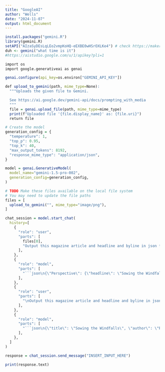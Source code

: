 ```yaml
---
title: "GoogleAI"
author: "Wells"
date: "2024-11-07"
output: html_document
---
```

```r
install.packages("gemini.R")
library(gemini.R)
setAPI("AIzaSyDEsLqLEo2vmpKoHQ-eEXBE0wHSrOXLKe4") # check https://makersuite.google.com/app/apikey
duh <- gemini("what time is it")
#https://aistudio.google.com/u/1/apikey?pli=1
```

```r
import os
import google.generativeai as genai

genai.configure(api_key=os.environ["GEMINI_API_KEY"])

def upload_to_gemini(path, mime_type=None):
  """Uploads the given file to Gemini.

  See https://ai.google.dev/gemini-api/docs/prompting_with_media
  """
  file = genai.upload_file(path, mime_type=mime_type)
  print(f"Uploaded file '{file.display_name}' as: {file.uri}")
  return file

# Create the model
generation_config = {
  "temperature": 1,
  "top_p": 0.95,
  "top_k": 40,
  "max_output_tokens": 8192,
  "response_mime_type": "application/json",
}

model = genai.GenerativeModel(
  model_name="gemini-1.5-pro-002",
  generation_config=generation_config,
)

# TODO Make these files available on the local file system
# You may need to update the file paths
files = [
  upload_to_gemini("", mime_type="image/png"),
]

chat_session = model.start_chat(
  history=[
    {
      "role": "user",
      "parts": [
        files[0],
        "Output this magazine article and headline and byline in json format",
      ],
    },
    {
      "role": "model",
      "parts": [
        "```json\n{\"Perspective\": {\"headline\": \"Sowing the Windfalls\", \"byline\": \"by Raymond Moley\"}}\n\n```",
      ],
    },
    {
      "role": "user",
      "parts": [
        "\nOutput this magazine article and headline and byline in json format\n",
      ],
    },
    {
      "role": "model",
      "parts": [
        "```json\n{\"title\": \"Sowing the Windfalls\", \"author\": \"Raymond Moley\", \"article_text\": \"The Republican Party, in pursuing its policy of ridding itself of the tag of \\\"the party of the rich and big business,\\\" might reveal the extent to which \\\"liberal\\\" legislation provides rich windfalls, in the name of \\\"the little fellow,\\\" for a new rich and big business class. Consider the unfolding picture of public housing, slum clearance, and urban renewal in which windfalls are created for promoters, political lawyers and bankers, investors, contractors, and others. Or note that the chief beneficiaries of the soil bank are large corporations whose major profit is not in selling the product of their thousands of acres, but in government benefits. Many other avenues to riches might be cited for a few individuals and organizations who certainly are not \\\"needy\\\" or \\\"little\\\"--all in the name of general welfare.\\nThe Humphrey-Price bill, which failed to pass over the President's veto, would have taken the Rural Electrification Administration away from the watchful eye of a fine public servant, Secretary Benson. The Washington lobby for rural electrification, many members of Congress, and zealots for a government power monopoly want to push \\\"rural\\\" electrification beyond the remote farmers, who are now supplied, to the suburbs and the cities. This would be deadly competition with investor-owned companies because the government is lending money to the rural electrical cooperatives at 2 per cent--half or less what the government must pay for it.\\nSPECTACULAR GROWTH\\nNo one questions the validity of the original purpose of the REA, nor the wholesome character of most of the 900 cooperatives. Most of them are content with sticking to their field with modest returns. But since they are associated in a sort of trade association-pressure lobby called the National Rural Electric Cooperative Association, they are being led collectively into a vast scheme which promises illimitable profits not in the production and sale of electricity but in banking and investment. That is, so long as the present 2 per cent rate of borrowing from the government and tax-free status can be retained. \\nThe head of the NRECA, Clyde C. Ellis, is a man of vast imagination coupled with incredible political influence. At the last meeting of his organization he unfolded the plan. It involves the brimming financial position of the cooperatives. The latest reports show a spectacular growth in their \\\"investments and savings\\\" account. In 1953 this was $43.7 million, in 1957 it was $192 million. The total earned surplus rose from $153 million in 1953 to $382 million in 1957. Ellis proposed that the investment account be put into his NRECA in trusteeship--an unusual function for a trade association-pressure organization. Then he proposed that this pool be placed with a New York bank for investment opportunities. It is ironical that Ellis has always denounced the \\\"Wall Street\\\" financing of the private, investor-owned companies. BLUE-CHIP POOL\\n\\\"A pool,\\\" he said, \\\"would be able to invest a reasonable portion of its funds quite soundly in the highest grade blue chip industrial bonds and most of the balance in the highest-yield long-term governments... The pool would have a constant inflow from maturing investments and from new investments and, therefore, would have to keep on hand only a relatively small amount of short-term low-yield governments. This fact alone could appreciably increase the return over that of a single system's program with the same flexibility.\\\" It would, indeed, if the cooperatives choose to relinquish their independence and give over to this sort of vast investment operation, made profitable by borrowing from the government at half or less than half the price which government must pay for its money. For this \\\"pool\\\" might become the biggest thing in Wall Street. Space permits only a mention of another Ellis dream, recently proposed. It would have the Federal government build a big Potomac River project on the TVA model. It would provide boating, swimming, picnicking for bureaucrats and employees of pressure groups, as well as Federal hydroelectric for the capital community. This Potomac paradise would be a monument to that deathless fourth branch, the pressure group.\"}\n\n\n```",
      ],
    },
  ]
)

response = chat_session.send_message("INSERT_INPUT_HERE")

print(response.text)
```


